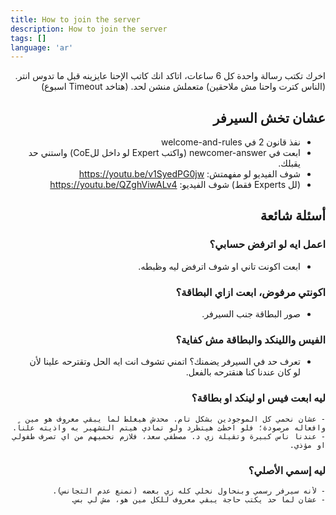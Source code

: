 ```yaml
---
title: How to join the server
description: How to join the server
tags: []
language: 'ar'
---
```



<div dir="rtl">

<Callout type="warning" emoji="⚠️">
     اخرك تكتب رسالة واحدة كل 6 ساعات، اتاكد انك كاتب الإحنا عايزينه قبل ما تدوس انتر. (الناس كترت واحنا مش ملاحقين)
</Callout>

<Callout type="warning" emoji="⚠️">
    متعملش منشن لحد. (هتاخد Timeout اسبوع)
</Callout>

##  عشان تخش السيرفر

- نفذ قانون 2 في welcome-and-rules
- ابعت في ⁠newcomer-answer (واكتب Expert  لو داخل للCoE) واستني حد يقبلك.
- شوف الفيديو لو مفهمتش: https://youtu.be/v1SyedPG0jw
- (لل Experts فقط) شوف الفيديو: https://youtu.be/QZghViwALv4

## أسئلة شائعة

### اعمل ايه لو اترفض حسابي؟

- ابعت اكونت تاني او شوف اترفض ليه وظبطه.

### اكونتي مرفوض، ابعت ازاي البطاقة؟

- صور البطاقة جنب السيرفر.

### الفيس واللينكد والبطاقة مش كفاية؟

- تعرف حد في السيرفر يضمنك؟ اتمني تشوف انت ايه الحل وتقترحه علينا لأن لو كان عندنا كنا هنقترحه بالفعل.

### ليه ابعت فيس او لينكد او بطاقة؟

    - عشان نحمي كل الموجودين بشكل تام. محدش هيغلط لما يبقي معروف هو مين وافعاله مرصودة؛ فلو اخطئ هيتطرد ولو تمادي هيتم التشهير به واذيته علناً.
    - عندنا ناس كبيرة وتقيلة زي د. مصطفي سعد، فلازم نحميهم من اي تصرف طفولي او مؤذي.

### ليه إسمي الأصلي؟

    - لأنه سيرفر رسمي وبنحاول نخلي كله زي بعضه (نمنع عدم التجانس).
    - عشان لما حد يكتب حاجة يبقي معروف للكل مين هو، مش لي بس.

</div>
